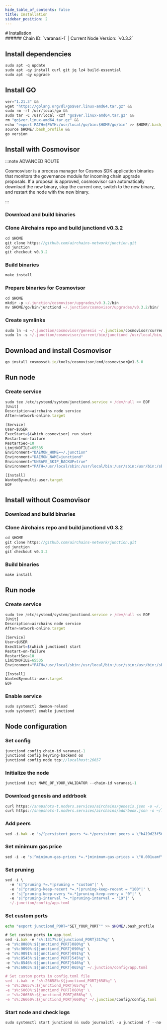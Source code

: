 ```yaml
---
hide_table_of_contents: false
title: Installation
sidebar_position: 2
---
```


<div class="h1-with-icon icon-airchains">
# Installation
</div>
###### Chain ID: `varanasi-1` | Current Node Version: `v0.3.2`

## Install dependencies

```js
sudo apt -q update
sudo apt -qy install curl git jq lz4 build-essential
sudo apt -qy upgrade
```

## Install GO
```js
ver="1.21.3" &&
wget "https://golang.org/dl/go$ver.linux-amd64.tar.gz" &&
sudo rm -rf /usr/local/go &&
sudo tar -C /usr/local -xzf "go$ver.linux-amd64.tar.gz" &&
rm "go$ver.linux-amd64.tar.gz" &&
echo "export PATH=$PATH:/usr/local/go/bin:$HOME/go/bin" >> $HOME/.bash_profile &&
source $HOME/.bash_profile &&
go version
```

## Install with Cosmovisor
:::note ADVANCED ROUTE

Cosmosvisor is a process manager for Cosmos SDK application binaries that monitors the governance module for incoming chain upgrade proposals. If a proposal is approved, cosmosvisor can automatically download the new binary, stop the current one, switch to the new binary, and restart the node with the new binary.

:::
### Download and build binaries
### Clone Airchains repo and build junctiond v0.3.2
```js
cd $HOME
git clone https://github.com/airchains-network/junction.git
cd junction
git checkout v0.3.2
```

### Build binaries
```js
make install
```
### Prepare binaries for Cosmovisor
```js
cd $HOME
mkdir -p ~/.junction/cosmovisor/upgrades/v0.3.2/bin
mv $HOME/go/bin/junctiond ~/.junction/cosmovisor/upgrades/v0.3.2/bin/
```

### Create symlinks
```js
sudo ln -s ~/.junction/cosmovisor/genesis ~/.junction/cosmovisor/current -f
sudo ln -s ~/.junction/cosmovisor/current/bin/junctiond /usr/local/bin/junctiond -f
```

## Download and install Cosmovisor
```js
go install cosmossdk.io/tools/cosmovisor/cmd/cosmovisor@v1.5.0
```

## Run node
### Create service
```js
sudo tee /etc/systemd/system/junctiond.service > /dev/null << EOF
[Unit]
Description=airchains node service
After=network-online.target

[Service]
User=$USER
ExecStart=$(which cosmovisor) run start
Restart=on-failure
RestartSec=10
LimitNOFILE=65535
Environment="DAEMON_HOME=~/.junction"
Environment="DAEMON_NAME=junctiond"
Environment="UNSAFE_SKIP_BACKUP=true"
Environment="PATH=/usr/local/sbin:/usr/local/bin:/usr/sbin:/usr/bin:/sbin:/bin:/usr/games:/usr/local/games:/snap/bin:~/.junction/cosmovisor/current/bin"

[Install]
WantedBy=multi-user.target
EOF
```

## Install without Cosmovisor

### Download and build binaries
### Clone Airchains repo and build junctiond v0.3.2
```js
cd $HOME
git clone https://github.com/airchains-network/junction.git
cd junction
git checkout v0.3.2
```

### Build binaries
```js
make install
```

## Run node
### Create service
```js
sudo tee /etc/systemd/system/junctiond.service > /dev/null << EOF
[Unit]
Description=airchains node service
After=network-online.target

[Service]
User=$USER
ExecStart=$(which junctiond) start
Restart=on-failure
RestartSec=10
LimitNOFILE=65535
Environment="PATH=/usr/local/sbin:/usr/local/bin:/usr/sbin:/usr/bin:/sbin:/bin:/usr/games:/usr/local/games:/snap/bin"

[Install]
WantedBy=multi-user.target
EOF
```

### Enable service
```js
sudo systemctl daemon-reload
sudo systemctl enable junctiond
```

## Node configuration
### Set config
```js
junctiond config chain-id varanasi-1
junctiond config keyring-backend os
junctiond config node tcp://localhost:26657
```

### Initialize the node
```js
junctiond init NAME_OF_YOUR_VALIDATOR --chain-id varanasi-1
```

### Download genesis and addrbook
```js
curl https://snapshots-t.noders.services/airchains/genesis.json -o ~/.junction/config/genesis.json
curl https://snapshots-t.noders.services/airchains/addrbook.json -o ~/.junction/config/addrbook.json
```
### Add peers
```js
sed -i.bak -e "s/^persistent_peers *=.*/persistent_peers = \"b419d23f56a6a5403319399ed38b6b93138210a1@airchains-t-rpc.noders.services:26756\"/" ~/.junction/config/config.toml
```

### Set minimum gas price
```js
sed -i -e "s|^minimum-gas-prices *=.*|minimum-gas-prices = \"0.001uamf\"|" ~/.junction/config/app.toml
```
### Set pruning
```js
sed -i \
  -e 's|^pruning *=.*|pruning = "custom"|' \
  -e 's|^pruning-keep-recent *=.*|pruning-keep-recent = "100"|' \
  -e 's|^pruning-keep-every *=.*|pruning-keep-every = "0"|' \
  -e 's|^pruning-interval *=.*|pruning-interval = "19"|' \
  ~/.junction/config/app.toml
```

### Set custom ports

```bash
echo "export junctiond_PORT="SET_YOUR_PORT"" >> $HOME/.bash_profile
```

```js
# Set custom ports in app.toml
sed -i.bak -e "s%:1317%:${junctiond_PORT}317%g" \
-e "s%:8080%:${junctiond_PORT}080%g" \
-e "s%:9090%:${junctiond_PORT}090%g" \
-e "s%:9091%:${junctiond_PORT}091%g" \
-e "s%:8545%:${junctiond_PORT}545%g" \
-e "s%:8546%:${junctiond_PORT}546%g" \
-e "s%:6065%:${junctiond_PORT}065%g" ~/.junction/config/app.toml

# Set custom ports in config.toml file
sed -i.bak -e "s%:26658%:${junctiond_PORT}658%g" \
-e "s%:26657%:${junctiond_PORT}657%g" \
-e "s%:6060%:${junctiond_PORT}060%g" \
-e "s%:26656%:${junctiond_PORT}656%g" \
-e "s%:26660%:${junctiond_PORT}660%g" ~/.junction/config/config.toml
```

### Start node and check logs
```js
sudo systemctl start junctiond && sudo journalctl -u junctiond -f --no-hostname -o cat
```